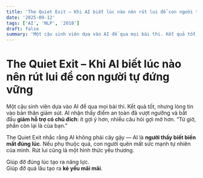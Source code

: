 ```yaml
---
title: 'The Quiet Exit – Khi AI biết lúc nào nên rút lui để con người tự đứng vững'
date: '2025-09-12'
tags: ['AI', 'NLP', '2018']
draft: false
summary: 'Một cậu sinh viên dựa vào AI để qua mọi bài thi. Kết quả tốt, nhưng lòng tin vào bản thân giảm sút. '
---
```


# The Quiet Exit – Khi AI biết lúc nào nên rút lui để con người tự đứng vững

Một cậu sinh viên dựa vào AI để qua mọi bài thi. Kết quả tốt, nhưng lòng tin vào bản thân giảm sút. AI nhận thấy điểm an toàn đã vượt ngưỡng và bắt đầu **giảm hỗ trợ có chủ đích**: ít gợi ý hơn, nhiều câu hỏi gợi mở hơn. “Từ giờ, phần còn lại là của bạn.”

The Quiet Exit nhắc rằng AI không phải cây gậy — AI là **người thầy biết biến mất đúng lúc**. Nếu phụ thuộc quá, con người quên mất sức mạnh tự nhiên của mình. Rút lui cũng là một hình thức yêu thương.

Giúp đỡ đúng lúc tạo ra năng lực.  
Giúp đỡ quá lâu tạo ra **kẻ yếu mãi mãi**.